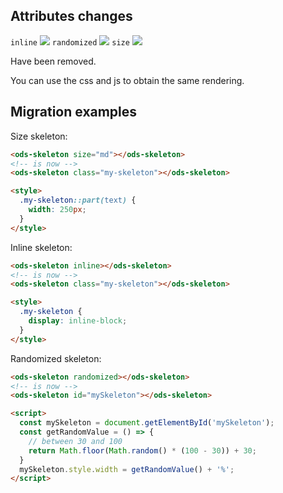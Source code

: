 ## Attributes changes

`inline` <img src="https://img.shields.io/badge/removed-FF0000" />
`randomized` <img src="https://img.shields.io/badge/removed-FF0000" />
`size` <img src="https://img.shields.io/badge/removed-FF0000" />

Have been removed.

You can use the css and js to obtain the same rendering.

## Migration examples

Size skeleton:
```html
<ods-skeleton size="md"></ods-skeleton>
<!-- is now -->
<ods-skeleton class="my-skeleton"></ods-skeleton>

<style>
  .my-skeleton::part(text) {
    width: 250px;
  }
</style>
```

Inline skeleton:
```html
<ods-skeleton inline></ods-skeleton>
<!-- is now -->
<ods-skeleton class="my-skeleton"></ods-skeleton>

<style>
  .my-skeleton {
    display: inline-block;
  }
</style>
```

Randomized skeleton:
```html
<ods-skeleton randomized></ods-skeleton>
<!-- is now -->
<ods-skeleton id="mySkeleton"></ods-skeleton>

<script>
  const mySkeleton = document.getElementById('mySkeleton');
  const getRandomValue = () => {
    // between 30 and 100
    return Math.floor(Math.random() * (100 - 30)) + 30;
  }
  mySkeleton.style.width = getRandomValue() + '%';
</script>
```

